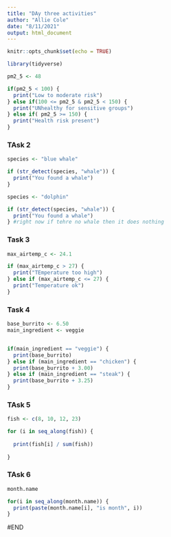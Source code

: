 ```yaml
---
title: "DAy three activities"
author: "Allie Cole"
date: "8/11/2021"
output: html_document
---
```


```r
knitr::opts_chunk$set(echo = TRUE)

library(tidyverse)
```

```r
pm2_5 <- 48

if(pm2_5 < 100) {
  print("Low to moderate risk")
} else if(100 <= pm2_5 & pm2_5 < 150) {
  print("UNhealthy for sensitive groups")
} else if( pm2_5 >= 150) {
  print("Health risk present")
}
```

### TAsk 2 

```r
species <- "blue whale" 

if (str_detect(species, "whale")) {
  print("You found a whale")
}

species <- "dolphin"

if (str_detect(species, "whale")) {
  print("You found a whale")
} #right now if tehre no whale then it does nothing 
```


### Task 3

```r
max_airtemp_c <- 24.1 

if (max_airtemp_c > 27) {
  print("TEmperature too high")
} else if (max_airtemp_c <= 27) {
  print("Temperature ok")
}
```


### Task 4 

```r
base_burrito <- 6.50 
main_ingredient <- veggie


if(main_ingredient == "veggie") {
  print(base_burrito)
} else if (main_ingredient == "chicken") {
  print(base_burrito + 3.00)
} else if (main_ingredient == "steak") {
  print(base_burrito + 3.25)
}

```

### TAsk 5 

```r
fish <- c(8, 10, 12, 23)

for (i in seq_along(fish)) {
  
  print(fish[i] / sum(fish))
  
}
```

### TAsk 6 

```r
month.name

for(i in seq_along(month.name)) {
  print(paste(month.name[i], "is month", i))
}

```

#END









